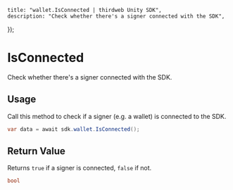 
	title: "wallet.IsConnected | thirdweb Unity SDK",
	description: "Check whether there's a signer connected with the SDK",
});

# IsConnected

Check whether there's a signer connected with the SDK.

## Usage

Call this method to check if a signer (e.g. a wallet) is connected to the SDK.

```csharp
var data = await sdk.wallet.IsConnected();
```

## Return Value

Returns `true` if a signer is connected, `false` if not.

```csharp
bool
```

